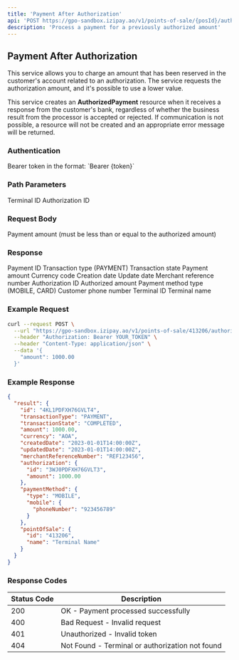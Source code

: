 ```yaml
---
title: 'Payment After Authorization'
api: 'POST https://gpo-sandbox.izipay.ao/v1/points-of-sale/{posId}/authorizations/{authorizationId}/payments'
description: 'Process a payment for a previously authorized amount'
---
```


## Payment After Authorization

This service allows you to charge an amount that has been reserved in the customer's account related to an authorization. The service requests the authorization amount, and it's possible to use a lower value.

This service creates an **AuthorizedPayment** resource when it receives a response from the customer's bank, regardless of whether the business result from the processor is accepted or rejected. If communication is not possible, a resource will not be created and an appropriate error message will be returned.

### Authentication

<ParamField header="Authorization" type="string" required>
  Bearer token in the format: `Bearer {token}`
</ParamField>

### Path Parameters

<ParamField path="posId" type="string" required>
  Terminal ID
</ParamField>

<ParamField path="authorizationId" type="string" required>
  Authorization ID
</ParamField>

### Request Body

<ParamField body="amount" type="number" required>
  Payment amount (must be less than or equal to the authorized amount)
</ParamField>

### Response

<ResponseField name="result" type="object">
  <Expandable title="Properties">
    <ResponseField name="id" type="string">
      Payment ID
    </ResponseField>
    <ResponseField name="transactionType" type="string">
      Transaction type (PAYMENT)
    </ResponseField>
    <ResponseField name="transactionState" type="string">
      Transaction state
    </ResponseField>
    <ResponseField name="amount" type="number">
      Payment amount
    </ResponseField>
    <ResponseField name="currency" type="string">
      Currency code
    </ResponseField>
    <ResponseField name="createdDate" type="string">
      Creation date
    </ResponseField>
    <ResponseField name="updatedDate" type="string">
      Update date
    </ResponseField>
    <ResponseField name="merchantReferenceNumber" type="string">
      Merchant reference number
    </ResponseField>
    <ResponseField name="authorization" type="object">
      <Expandable title="Properties">
        <ResponseField name="id" type="string">
          Authorization ID
        </ResponseField>
        <ResponseField name="amount" type="number">
          Authorized amount
        </ResponseField>
      </Expandable>
    </ResponseField>
    <ResponseField name="paymentMethod" type="object">
      <Expandable title="Properties">
        <ResponseField name="type" type="string">
          Payment method type (MOBILE, CARD)
        </ResponseField>
        <ResponseField name="mobile" type="object">
          <Expandable title="Properties">
            <ResponseField name="phoneNumber" type="string">
              Customer phone number
            </ResponseField>
          </Expandable>
        </ResponseField>
      </Expandable>
    </ResponseField>
    <ResponseField name="pointOfSale" type="object">
      <Expandable title="Properties">
        <ResponseField name="id" type="string">
          Terminal ID
        </ResponseField>
        <ResponseField name="name" type="string">
          Terminal name
        </ResponseField>
      </Expandable>
    </ResponseField>
  </Expandable>
</ResponseField>

### Example Request

```bash
curl --request POST \
  --url "https://gpo-sandbox.izipay.ao/v1/points-of-sale/413206/authorizations/3WJ0PDFXH76GVLT3/payments" \
  --header "Authorization: Bearer YOUR_TOKEN" \
  --header "Content-Type: application/json" \
  --data '{
    "amount": 1000.00
  }'
```

### Example Response

```json
{
  "result": {
    "id": "4KL1PDFXH76GVLT4",
    "transactionType": "PAYMENT",
    "transactionState": "COMPLETED",
    "amount": 1000.00,
    "currency": "AOA",
    "createdDate": "2023-01-01T14:00:00Z",
    "updatedDate": "2023-01-01T14:00:00Z",
    "merchantReferenceNumber": "REF123456",
    "authorization": {
      "id": "3WJ0PDFXH76GVLT3",
      "amount": 1000.00
    },
    "paymentMethod": {
      "type": "MOBILE",
      "mobile": {
        "phoneNumber": "923456789"
      }
    },
    "pointOfSale": {
      "id": "413206",
      "name": "Terminal Name"
    }
  }
}
```

### Response Codes

| Status Code | Description |
|-------------|-------------|
| 200 | OK - Payment processed successfully |
| 400 | Bad Request - Invalid request |
| 401 | Unauthorized - Invalid token |
| 404 | Not Found - Terminal or authorization not found | 